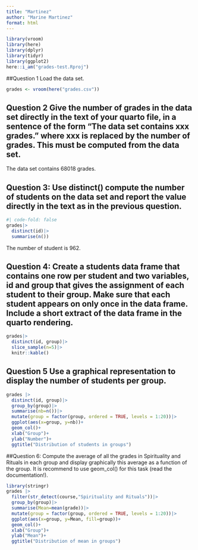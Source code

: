 ```yaml
---
title: "Martinez"
author: "Marine Martinez"
format: html
---
```

```r
library(vroom)
library(here)
library(dplyr)
library(tidyr)
library(ggplot2)
here::i_am("grades-test.Rproj")
```
##Question 1 Load the data set.
```r
grades <- vroom(here("grades.csv"))
```
## Question 2 Give the number of grades in the data set directly in the text of your quarto file, in a sentence of the form “The data set contains xxx grades.” where xxx is replaced by the number of grades. This must be computed from the data set.
The data set contains 68018 grades.

## Question 3: Use distinct() compute the number of students on the data set and report the value directly in the text as in the previous question.
```r
#| code-fold: false
grades|>
  distinct(id)|>
  summarise(n())
```
The number of student is 962. 

## Question 4: Create a students data frame that contains one row per student and two variables, id and group that gives the assignment of each student to their group. Make sure that each student appears on only once in the data frame. Include a short extract of the data frame in the quarto rendering.
```r
grades|>
  distinct(id, group)|>
  slice_sample(n=5)|>
  knitr::kable()
```
## Question 5 Use a graphical representation to display the number of students per group.
```r
grades |>
  distinct(id, group)|>
  group_by(group)|>
  summarise(nb=n())|>
  mutate(group = factor(group, ordered = TRUE, levels = 1:20))|>
  ggplot(aes(x=group, y=nb))+
  geom_col()+
  xlab("Group")+
  ylab("Number")+
  ggtitle("Distribution of students in groups")
```
##Question 6: Compute the average of all the grades in Spirituality and Rituals in each group and display graphically this average as a function of the group. It is recommend to use geom_col() for this task (read the documentation!).
```r
library(stringr)
grades |>
  filter(str_detect(course,"Spirituality and Rituals"))|>
  group_by(group)|>
  summarise(Mean=mean(grade))|>
  mutate(group = factor(group, ordered = TRUE, levels = 1:20))|>
  ggplot(aes(x=group, y=Mean, fill=group))+
  geom_col()+
  xlab("Group")+
  ylab("Mean")+
  ggtitle("Distribution of mean in groups")
```

